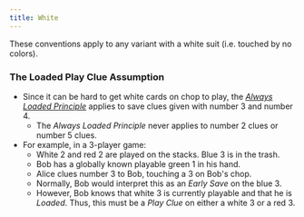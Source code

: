 ```yaml
---
title: White
---
```


These conventions apply to any variant with a white suit (i.e. touched by no colors).

### The Loaded Play Clue Assumption

- Since it can be hard to get white cards on chop to play, the [_Always Loaded Principle_](../variant-specific.mdx#the-always-loaded-principle-alp) applies to save clues given with number 3 and number 4.
  - The _Always Loaded Principle_ never applies to number 2 clues or number 5 clues.
- For example, in a 3-player game:
  - White 2 and red 2 are played on the stacks. Blue 3 is in the trash.
  - Bob has a globally known playable green 1 in his hand.
  - Alice clues number 3 to Bob, touching a 3 on Bob's chop.
  - Normally, Bob would interpret this as an _Early Save_ on the blue 3.
  - However, Bob knows that white 3 is currently playable and that he is _Loaded_. Thus, this must be a _Play Clue_ on either a white 3 or a red 3.
